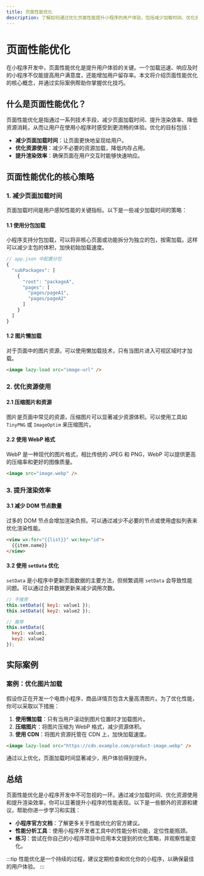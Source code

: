 ```yaml
---
title: 页面性能优化
description: 了解如何通过优化页面性能提升小程序的用户体验，包括减少加载时间、优化资源使用和提升渲染效率。
---
```


# 页面性能优化

在小程序开发中，页面性能优化是提升用户体验的关键。一个加载迅速、响应及时的小程序不仅能提高用户满意度，还能增加用户留存率。本文将介绍页面性能优化的核心概念，并通过实际案例帮助你掌握优化技巧。

## 什么是页面性能优化？

页面性能优化是指通过一系列技术手段，减少页面加载时间、提升渲染效率、降低资源消耗，从而让用户在使用小程序时感受到更流畅的体验。优化的目标包括：

- **减少页面加载时间**：让页面更快地呈现给用户。
- **优化资源使用**：减少不必要的资源加载，降低内存占用。
- **提升渲染效率**：确保页面在用户交互时能够快速响应。

## 页面性能优化的核心策略

### 1. 减少页面加载时间

页面加载时间是用户感知性能的关键指标。以下是一些减少加载时间的策略：

#### 1.1 使用分包加载

小程序支持分包加载，可以将非核心页面或功能拆分为独立的包，按需加载。这样可以减少主包的体积，加快初始加载速度。

```javascript
// app.json 中配置分包
{
  "subPackages": [
    {
      "root": "packageA",
      "pages": [
        "pages/pageA1",
        "pages/pageA2"
      ]
    }
  ]
}
```

#### 1.2 图片懒加载

对于页面中的图片资源，可以使用懒加载技术，只有当图片进入可视区域时才加载。

```html
<image lazy-load src="image-url" />
```

### 2. 优化资源使用

#### 2.1 压缩图片和资源

图片是页面中常见的资源，压缩图片可以显著减少资源体积。可以使用工具如 `TinyPNG` 或 `ImageOptim` 来压缩图片。

#### 2.2 使用 WebP 格式

WebP 是一种现代的图片格式，相比传统的 JPEG 和 PNG，WebP 可以提供更高的压缩率和更好的图像质量。

```html
<image src="image.webp" />
```

### 3. 提升渲染效率

#### 3.1 减少 DOM 节点数量

过多的 DOM 节点会增加渲染负担。可以通过减少不必要的节点或使用虚拟列表来优化渲染性能。

```html
<view wx:for="{{list}}" wx:key="id">
  {{item.name}}
</view>
```

#### 3.2 使用 `setData` 优化

`setData` 是小程序中更新页面数据的主要方法，但频繁调用 `setData` 会导致性能问题。可以通过合并数据更新来减少调用次数。

```javascript
// 不推荐
this.setData({ key1: value1 });
this.setData({ key2: value2 });

// 推荐
this.setData({
  key1: value1,
  key2: value2
});
```

## 实际案例

### 案例：优化图片加载

假设你正在开发一个电商小程序，商品详情页包含大量高清图片。为了优化性能，你可以采取以下措施：

1. **使用懒加载**：只有当用户滚动到图片位置时才加载图片。
2. **压缩图片**：将图片压缩为 WebP 格式，减少资源体积。
3. **使用 CDN**：将图片资源托管在 CDN 上，加快加载速度。

```html
<image lazy-load src="https://cdn.example.com/product-image.webp" />
```

通过以上优化，页面加载时间显著减少，用户体验得到提升。

## 总结

页面性能优化是小程序开发中不可忽视的一环。通过减少加载时间、优化资源使用和提升渲染效率，你可以显著提升小程序的性能表现。以下是一些额外的资源和建议，帮助你进一步学习和实践：

- **小程序官方文档**：了解更多关于性能优化的官方建议。
- **性能分析工具**：使用小程序开发者工具中的性能分析功能，定位性能瓶颈。
- **练习**：尝试在你自己的小程序项目中应用本文提到的优化策略，并观察性能变化。

:::tip
性能优化是一个持续的过程，建议定期检查和优化你的小程序，以确保最佳的用户体验。
:::